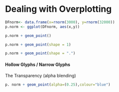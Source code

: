 Dealing with Overplotting
==========================================
```r
DFnorm<- data.frame(x=rnorm(3000), y=rnorm(32000))
p.norm <- ggplot(DFnorm, aes(x,y))
```
```r
p.norm + geom_point()
```
```r
p.norm + geom_point(shape = 1)
```
```r
p.norm + geom_point(shape = ".")
```
#### Hollow Glyphs / Narrow Glyphs
The 
Transparency (alpha blending)
```r
p. norm + geom_point(alpha=(0.25),colour="blue")
```